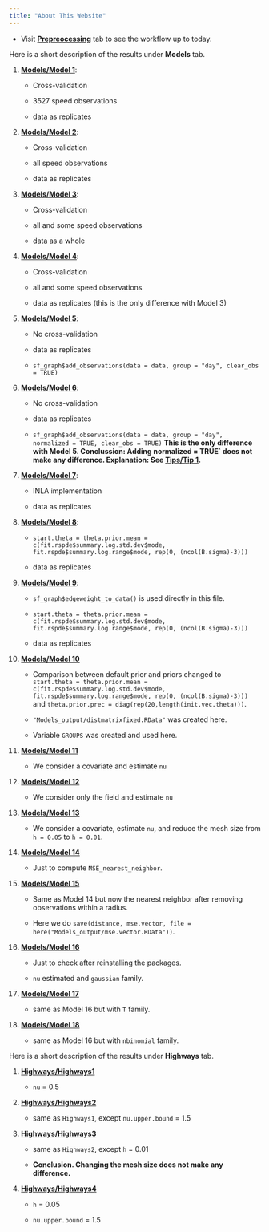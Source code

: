 ```yaml
---
title: "About This Website"
---
```


- Visit [**Prepreocessing**](Vignettes/dp.html) tab to see the workflow up to today.

Here is a short description of the results under **Models** tab.

1. [**Models/Model 1**](Vignettes/PT_1.html): 

    - Cross-validation

    - 3527 speed observations
    
    - data as replicates

2. [**Models/Model 2**](Vignettes/PT_2.html): 

    - Cross-validation

    - all speed observations
    
    - data as replicates

3. [**Models/Model 3**](Vignettes/PT_3.html): 

    - Cross-validation

    - all and some speed observations
    
    - data as a whole

4. [**Models/Model 4**](Vignettes/PT_4.html): 

    - Cross-validation

    - all and some speed observations
    
    - data as replicates (this is the only difference with Model 3)
    
5. [**Models/Model 5**](Vignettes/PT_5.html): 

    - No cross-validation
    
    - data as replicates
    
    - `sf_graph$add_observations(data = data, group = "day", clear_obs = TRUE)`
    
6. [**Models/Model 6**](Vignettes/PT_6.html): 

    - No cross-validation
    
    - data as replicates
    
    - `sf_graph$add_observations(data = data, group = "day", normalized = TRUE, clear_obs = TRUE)` **This is the only difference with Model 5. Conclussion: Adding normalized = TRUE` does not make any difference. Explanation: See [**Tips/Tip 1**](Vignettes/Nuances/N1.html).**
    
    
7. [**Models/Model 7**](Vignettes/PT_7.html): 

    - INLA implementation
    
    - data as replicates
    
8. [**Models/Model 8**](Vignettes/PT_8.html): 

    - `start.theta = theta.prior.mean = c(fit.rspde$summary.log.std.dev$mode, fit.rspde$summary.log.range$mode, rep(0, (ncol(B.sigma)-3)))`
    
    - data as replicates
    
9. [**Models/Model 9**](Vignettes/PT_9.html): 

    - `sf_graph$edgeweight_to_data()` is used directly in this file.

    - `start.theta = theta.prior.mean = c(fit.rspde$summary.log.std.dev$mode, fit.rspde$summary.log.range$mode, rep(0, (ncol(B.sigma)-3)))`
    
    - data as replicates
    
10. [**Models/Model 10**](Vignettes/PT_10.html)

    - Comparison between default prior and priors changed to `start.theta = theta.prior.mean = c(fit.rspde$summary.log.std.dev$mode, fit.rspde$summary.log.range$mode, rep(0, (ncol(B.sigma)-3)))` and `theta.prior.prec = diag(rep(20,length(init.vec.theta)))`.
    
    - `"Models_output/distmatrixfixed.RData"` was created here.
    
    - Variable `GROUPS` was created and used here.

11. [**Models/Model 11**](Vignettes/PT_11.html)

    - We consider a covariate and estimate `nu`
    
    
12. [**Models/Model 12**](Vignettes/PT_12.html)

    - We consider only the field and estimate `nu`
    
    
13. [**Models/Model 13**](Vignettes/PT_13.html)

    - We consider a covariate, estimate `nu`, and reduce the mesh size from `h = 0.05` to `h = 0.01`.
    
    
14. [**Models/Model 14**](Vignettes/PT_14.html)

    - Just to compute `MSE_nearest_neighbor`.
  
15. [**Models/Model 15**](Vignettes/PT_15.html)

    - Same as Model 14 but now the nearest neighbor after removing observations within a radius.

    - Here we do `save(distance, mse.vector, file = here("Models_output/mse.vector.RData"))`.
    

16. [**Models/Model 16**](Vignettes/PT_16.html)

    - Just to check after reinstalling the packages.
    
    - `nu` estimated and `gaussian` family.
    
17. [**Models/Model 17**](Vignettes/PT_17.html)

    - same as Model 16 but with `T` family.
     
18. [**Models/Model 18**](Vignettes/PT_18.html)

    - same as Model 16 but with `nbinomial` family.
     
    
Here is a short description of the results under **Highways** tab.
    
    
1. [**Highways/Highways1**](Vignettes/Highways/Highways1.html)

    - `nu` = 0.5
    

2. [**Highways/Highways2**](Vignettes/Highways/Highways2.html)

    - same as `Highways1`, except `nu.upper.bound` = 1.5
    

3. [**Highways/Highways3**](Vignettes/Highways/Highways3.html)

    - same as `Highways2`, except `h` = 0.01
    
    - **Conclusion. Changing the mesh size does not make any difference.**
    
4. [**Highways/Highways4**](Vignettes/Highways/Highways4.html)

    - `h` = 0.05
    
    - `nu.upper.bound` = 1.5
    
    